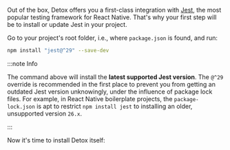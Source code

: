 Out of the box, Detox offers you a first-class integration with [Jest](https://jestjs.io), the most popular testing framework for React Native. That's why your first step will be to install or update Jest in your project.

Go to your project's root folder, i.e., where `package.json` is found, and run:

```bash npm2yarn
npm install "jest@^29" --save-dev
```

:::note Info

The command above will install the **latest supported Jest version**. The `@^29` override is recommended in the first place to prevent you from getting an outdated Jest version unknowingly, under the influence of package lock files. For example, in React Native boilerplate projects, the `package-lock.json` is apt to restrict `npm install jest` to installing an older, unsupported version `26.x`.

:::

Now it's time to install Detox itself:

